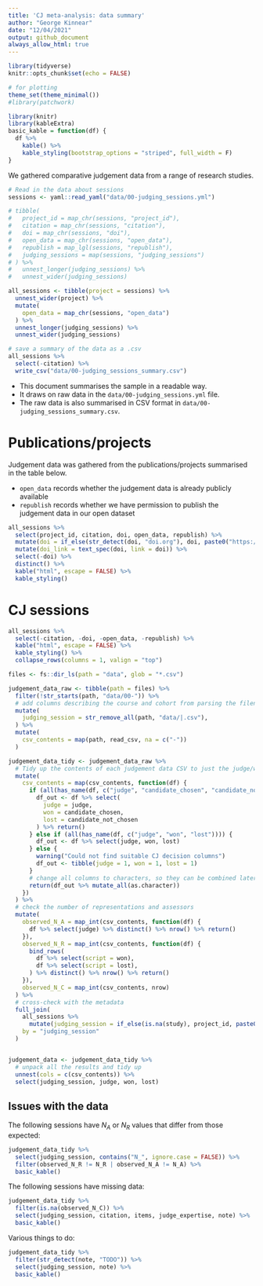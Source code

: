 ```yaml
---
title: 'CJ meta-analysis: data summary'
author: "George Kinnear"
date: "12/04/2021"
output: github_document
always_allow_html: true
---
```


```r
library(tidyverse)
knitr::opts_chunk$set(echo = FALSE)

# for plotting
theme_set(theme_minimal())
#library(patchwork)

library(knitr)
library(kableExtra)
basic_kable = function(df) {
  df %>% 
    kable() %>%
    kable_styling(bootstrap_options = "striped", full_width = F)
}
```

We gathered comparative judgement data from a range of research studies.

```r
# Read in the data about sessions
sessions <- yaml::read_yaml("data/00-judging_sessions.yml")

# tibble(
#   project_id = map_chr(sessions, "project_id"),
#   citation = map_chr(sessions, "citation"),
#   doi = map_chr(sessions, "doi"),
#   open_data = map_chr(sessions, "open_data"),
#   republish = map_lgl(sessions, "republish"),
#   judging_sessions = map(sessions, "judging_sessions")
# ) %>%
#   unnest_longer(judging_sessions) %>%
#   unnest_wider(judging_sessions)

all_sessions <- tibble(project = sessions) %>% 
  unnest_wider(project) %>% 
  mutate(
    open_data = map_chr(sessions, "open_data")
  ) %>% 
  unnest_longer(judging_sessions) %>%
  unnest_wider(judging_sessions)

# save a summary of the data as a .csv
all_sessions %>% 
  select(-citation) %>% 
  write_csv("data/00-judging_sessions_summary.csv")

```

* This document summarises the sample in a readable way.
* It draws on raw data in the `data/00-judging_sessions.yml` file.
* The raw data is also summarised in CSV format in `data/00-judging_sessions_summary.csv`.

# Publications/projects

Judgement data was gathered from the publications/projects summarised in the table below.

* `open_data` records whether the judgement data is already publicly available
* `republish` records whether we have permission to publish the judgement data in our open dataset

```r
all_sessions %>% 
  select(project_id, citation, doi, open_data, republish) %>% 
  mutate(doi = if_else(str_detect(doi, "doi.org"), doi, paste0("https://doi.org/", doi))) %>% 
  mutate(doi_link = text_spec(doi, link = doi)) %>% 
  select(-doi) %>% 
  distinct() %>%
  kable("html", escape = FALSE) %>%
  kable_styling() 
```

# CJ sessions

```r
all_sessions %>% 
  select(-citation, -doi, -open_data, -republish) %>%
  kable("html", escape = FALSE) %>%
  kable_styling() %>%
  collapse_rows(columns = 1, valign = "top")
```

```r
files <- fs::dir_ls(path = "data", glob = "*.csv")

judgement_data_raw <- tibble(path = files) %>% 
  filter(!str_starts(path, "data/00-")) %>% 
  # add columns describing the course and cohort from parsing the filename
  mutate(
    judging_session = str_remove_all(path, "data/|.csv"),
  ) %>% 
  mutate(
    csv_contents = map(path, read_csv, na = c("-"))
  )

judgement_data_tidy <- judgement_data_raw %>% 
  # Tidy up the contents of each judgement data CSV to just the judge/won/lost columns
  mutate(
    csv_contents = map(csv_contents, function(df) {
      if (all(has_name(df, c("judge", "candidate_chosen", "candidate_not_chosen")))) {
        df_out <- df %>% select(
          judge = judge,
          won = candidate_chosen,
          lost = candidate_not_chosen
        ) %>% return()
      } else if (all(has_name(df, c("judge", "won", "lost")))) {
        df_out <- df %>% select(judge, won, lost)
      } else {
        warning("Could not find suitable CJ decision columns")
        df_out <- tibble(judge = 1, won = 1, lost = 1)
      }
      # change all columns to characters, so they can be combined later
      return(df_out %>% mutate_all(as.character))
    })
  ) %>% 
  # check the number of representations and assessors
  mutate(
    observed_N_A = map_int(csv_contents, function(df) {
      df %>% select(judge) %>% distinct() %>% nrow() %>% return()
    }),
    observed_N_R = map_int(csv_contents, function(df) {
      bind_rows(
        df %>% select(script = won),
        df %>% select(script = lost),
      ) %>% distinct() %>% nrow() %>% return()
    }),
    observed_N_C = map_int(csv_contents, nrow)
  ) %>% 
  # cross-check with the metadata
  full_join(
    all_sessions %>% 
      mutate(judging_session = if_else(is.na(study), project_id, paste0(project_id, "_", study)), .before = 1),
    by = "judging_session"
  )


judgement_data <- judgement_data_tidy %>% 
  # unpack all the results and tidy up
  unnest(cols = c(csv_contents)) %>% 
  select(judging_session, judge, won, lost)
```

## Issues with the data

The following sessions have $N_A$ or $N_R$ values that differ from those expected:

```r
judgement_data_tidy %>% 
  select(judging_session, contains("N_", ignore.case = FALSE)) %>% 
  filter(observed_N_R != N_R | observed_N_A != N_A) %>% 
  basic_kable()
```

The following sessions have missing data:

```r
judgement_data_tidy %>% 
  filter(is.na(observed_N_C)) %>% 
  select(judging_session, citation, items, judge_expertise, note) %>% 
  basic_kable()
```

Various things to do:

```r
judgement_data_tidy %>% 
  filter(str_detect(note, "TODO")) %>% 
  select(judging_session, note) %>% 
  basic_kable()
```
